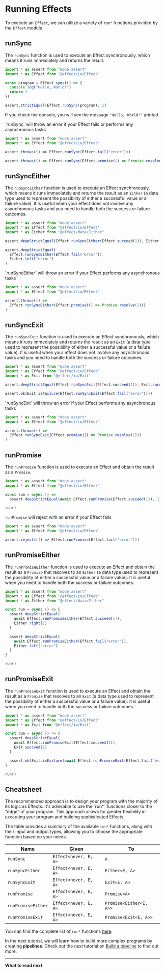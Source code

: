 
# Running Effects

To execute an `Effect`, we can utilize a variety of `run*` functions provided by the `Effect` module.

## runSync

The `runSync` function is used to execute an Effect synchronously, which means it runs immediately and returns the result.

```ts
import * as assert from "node:assert"
import * as Effect from "@effect/io/Effect"

const program = Effect.sync(() => {
  console.log("Hello, World!")
  return 1
})

assert.strictEqual(Effect.runSync(program), 1)
```

If you check the console, you will see the message `"Hello, World!"` printed.

<Warning>
  `runSync` will throw an error if your Effect fails or performs any
  asynchronous tasks
</Warning>

```ts
import * as assert from "node:assert"
import * as Effect from "@effect/io/Effect"

assert.throws(() => Effect.runSync(Effect.fail("error")))

assert.throws(() => Effect.runSync(Effect.promise(() => Promise.resolve(1))))
```

## runSyncEither

The `runSyncEither` function is used to execute an Effect synchronously, which means it runs immediately and returns the result as an `Either`
(a data type used to represent the possibility of either a successful value or a failure value).
It is useful when your effect does not involve any asynchronous tasks and you need to handle both the success or failure outcomes.

```ts
import * as assert from "node:assert"
import * as Effect from "@effect/io/Effect"
import * as Either from "@effect/data/Either"

assert.deepStrictEqual(Effect.runSyncEither(Effect.succeed(1)), Either.right(1))

assert.deepStrictEqual(
  Effect.runSyncEither(Effect.fail("error")),
  Either.left("error")
)
```

<Warning>
  `runSyncEither` will throw an error if your Effect performs any asynchronous
  tasks
</Warning>

```ts
import * as assert from "node:assert"
import * as Effect from "@effect/io/Effect"

assert.throws(() =>
  Effect.runSyncEither(Effect.promise(() => Promise.resolve(1)))
)
```

## runSyncExit

The `runSyncExit` function is used to execute an Effect synchronously, which means it runs immediately and returns the result as an `Exit`
(a data type used to represent the possibility of either a successful value or a failure value).
It is useful when your effect does not involve any asynchronous tasks and you need to handle both the success or failure outcomes.

```ts
import * as assert from "node:assert"
import * as Effect from "@effect/io/Effect"
import * as Exit from "@effect/io/Exit"

assert.deepStrictEqual(Effect.runSyncExit(Effect.succeed(1)), Exit.succeed(1))

assert.ok(Exit.isFailure(Effect.runSyncExit(Effect.fail("error"))))
```

<Warning>
  `runSyncExit` will throw an error if your Effect performs any asynchronous
  tasks
</Warning>

```ts
import * as assert from "node:assert"
import * as Effect from "@effect/io/Effect"

assert.throws(() =>
  Effect.runSyncExit(Effect.promise(() => Promise.resolve(1)))
)
```

## runPromise

The `runPromise` function is used to execute an Effect and obtain the result as a `Promise`.

```ts
import * as assert from "node:assert"
import * as Effect from "@effect/io/Effect"

const run = async () =>
  assert.deepStrictEqual(await Effect.runPromise(Effect.succeed(1)), 1)

run()
```

<Warning>`runPromise` will reject with an error if your Effect fails</Warning>

```ts
import * as assert from "node:assert"
import * as Effect from "@effect/io/Effect"

assert.rejects(() => Effect.runPromise(Effect.fail("error")))
```

## runPromiseEither

The `runPromiseEither` function is used to execute an Effect and obtain the result as a `Promise` that resolves to an `Either`
(a data type used to represent the possibility of either a successful value or a failure value).
It is useful when you need to handle both the success or failure outcomes.

```ts
import * as assert from "node:assert"
import * as Effect from "@effect/io/Effect"
import * as Either from "@effect/data/Either"

const run = async () => {
  assert.deepStrictEqual(
    await Effect.runPromiseEither(Effect.succeed(1)),
    Either.right(1)
  )

  assert.deepStrictEqual(
    await Effect.runPromiseEither(Effect.fail("error")),
    Either.left("error")
  )
}

run()
```

## runPromiseExit

The `runPromiseExit` function is used to execute an Effect and obtain the result as a `Promise` that resolves to an `Exit`
(a data type used to represent the possibility of either a successful value or a failure value).
It is useful when you need to handle both the success or failure outcomes.

```ts
import * as assert from "node:assert"
import * as Effect from "@effect/io/Effect"
import * as Exit from "@effect/io/Exit"

const run = async () => {
  assert.deepStrictEqual(
    await Effect.runPromiseExit(Effect.succeed(1)),
    Exit.succeed(1)
  )

  assert.ok(Exit.isFailure(await Effect.runPromiseExit(Effect.fail("error"))))
}

run()
```

## Cheatsheet

<Design>
  The recommended approach is to design your program with the majority of its
  logic as Effects. It's advisable to use the `run*` functions closer to the
  "edge" of your program. This approach allows for greater flexibility in
  executing your program and building sophisticated Effects.
</Design>

The table provides a summary of the available `run*` functions, along with their input and output types, allowing you to choose the appropriate function based on your needs.

| **Name**           | **Given**             | **To**                  |
| ------------------ | --------------------- | ----------------------- |
| `runSync`          | `Effect<never, E, A>` | `A`                     |
| `runSyncEither`    | `Effect<never, E, A>` | `Either<E, A>`          |
| `runSyncExit`      | `Effect<never, E, A>` | `Exit<E, A>`            |
| `runPromise`       | `Effect<never, E, A>` | `Promise<A>`            |
| `runPromiseEither` | `Effect<never, E, A>` | `Promise<Either<E, A>>` |
| `runPromiseExit`   | `Effect<never, E, A>` | `Promise<Exit<E, A>>`   |

You can find the complete list of `run*` functions [here](https://effect-ts.github.io/io/modules/Effect.ts.html#execution).

In the next tutorial, we will learn how to build more complex programs by creating **pipelines**.
Check out the next tutorial on [Build a pipeline](pipeline) to find out more.

---

**What to read next**


<Cards>
  <Card icon="📚 " title="Building pipelines" href="pipeline" />
  <Card
    icon="📖 "
    title="Complete list of run functions"
    href="https://effect-ts.github.io/io/modules/Effect.ts.html#execution"
  />
</Cards>
